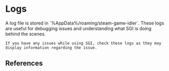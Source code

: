 
# Logs

<References page='/settings/logs'>
    A log file is stored in `%AppData%/roaming/steam-game-idler`. These logs are useful for debugging issues and understanding what SGI is doing behind the scenes.

    If you have any issues while using SGI, check these logs as they may display information regarding the issue.
</References>

## References